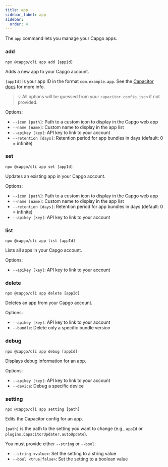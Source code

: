 ```yaml
---
title: app
sidebar_label: app
sidebar:
  order: 4
---
```


The `app` command lets you manage your Capgo apps.

### add

`npx @capgo/cli app add [appId]`

Adds a new app to your Capgo account.

`[appId]` is your app ID in the format `com.example.app`. See the [Capacitor docs](https://capacitorjs.com/docs/cli/commands/init/) for more info.

> 💡 All options will be guessed from your `capacitor.config.json` if not provided.

Options:

- `--icon [path]`: Path to a custom icon to display in the Capgo web app
- `--name [name]`: Custom name to display in the app list
- `--apikey [key]`: API key to link to your account
- `--retention [days]`: Retention period for app bundles in days (default: 0 = infinite)

### set

`npx @capgo/cli app set [appId]`

Updates an existing app in your Capgo account.

Options:

- `--icon [path]`: Path to a custom icon to display in the Capgo web app
- `--name [name]`: Custom name to display in the app list
- `--retention [days]`: Retention period for app bundles in days (default: 0 = infinite)
- `--apikey [key]`: API key to link to your account

### list

`npx @capgo/cli app list [appId]`

Lists all apps in your Capgo account.

Options:

- `--apikey [key]`: API key to link to your account

### delete

`npx @capgo/cli app delete [appId]`

Deletes an app from your Capgo account.

Options:

- `--apikey [key]`: API key to link to your account
- `--bundle`: Delete only a specific bundle version

### debug

`npx @capgo/cli app debug [appId]`

Displays debug information for an app.

Options:

- `--apikey [key]`: API key to link to your account
- `--device`: Debug a specific device

### setting

`npx @capgo/cli app setting [path]`

Edits the Capacitor config for an app.

`[path]` is the path to the setting you want to change (e.g., `appId` or `plugins.CapacitorUpdater.autoUpdate`).

You must provide either `--string` or `--bool`:

- `--string <value>`: Set the setting to a string value
- `--bool <true|false>`: Set the setting to a boolean value 
